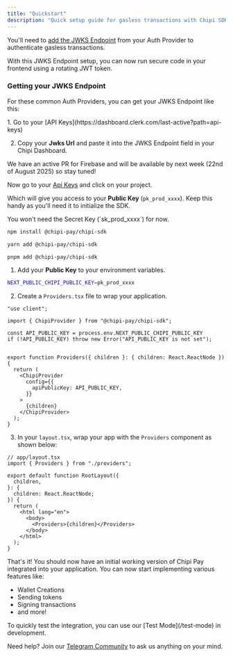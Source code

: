 ```yaml
---
title: "Quickstart"
description: "Quick setup guide for gasless transactions with Chipi SDK in Next.js applications"
---
```


<Steps>
  <Step title="Configure your Authentication" titleSize="h2">

You'll need to [add the JWKS Endpoint](https://dashboard.chipipay.com/configure/jwks-endpoint) from your Auth Provider to authenticate gasless transactions.

<Tip>
  With this JWKS Endpoint setup, you can now run secure code in your frontend
  using a rotating JWT token.
</Tip>

### Getting your JWKS Endpoint

For these common Auth Providers, you can get your JWKS Endpoint like this:

<Tabs>
  <Tab title="Clerk">
  1. Go to your [API Keys](https://dashboard.clerk.com/last-active?path=api-keys)

  2. Copy your **Jwks Url** and paste it into the JWKS Endpoint field in your Chipi Dashboard.
  </Tab>

  <Tab title="Firebase">
  We have an active PR for Firebase and will be available by next week (22nd of August 2025)
   so stay tuned!

  </Tab>

</Tabs>

</Step>

<Step title="Get your Public Key" titleSize="h2">

Now go to your [Api Keys](https://dashboard.chipipay.com/configure/api-keys) and click on your project.

Which will give you access to your **Public Key** (`pk_prod_xxxx`). Keep this handy as you'll need it to initialize the SDK.

<Info>
 You won't need the Secret Key (`sk_prod_xxxx`) for now.
</Info>

</Step>

<Step title="Install the SDK" titleSize="h2">

<CodeGroup>

```bash npm
npm install @chipi-pay/chipi-sdk
```

```bash yarn
yarn add @chipi-pay/chipi-sdk
```

```bash pnpm
pnpm add @chipi-pay/chipi-sdk
```

</CodeGroup>

</Step>

<Step title="Initialize the SDK" titleSize="h2">

1. Add your **Public Key** to your environment variables.

```bash
NEXT_PUBLIC_CHIPI_PUBLIC_KEY=pk_prod_xxxx
```

2. Create a `Providers.tsx` file to wrap your application.

```tsx
"use client";

import { ChipiProvider } from "@chipi-pay/chipi-sdk";

const API_PUBLIC_KEY = process.env.NEXT_PUBLIC_CHIPI_PUBLIC_KEY
if (!API_PUBLIC_KEY) throw new Error("API_PUBLIC_KEY is not set");


export function Providers({ children }: { children: React.ReactNode }) {
  return (
    <ChipiProvider
      config={{
        apiPublicKey: API_PUBLIC_KEY,
      }}
    >
      {children}
    </ChipiProvider>
  );
}

```

3. In your `layout.tsx`, wrap your app with the `Providers` component as shown below:

```tsx
// app/layout.tsx
import { Providers } from "./providers";

export default function RootLayout({
  children,
}: {
  children: React.ReactNode;
}) {
  return (
    <html lang="en">
      <body>
        <Providers>{children}</Providers>
      </body>
    </html>
  );
}
```

</Step>

<Step title="Celebrate & Learn More!" titleSize="h2">

That's it! You should now have an initial working version of Chipi Pay integrated into your application. You can now start implementing various features like:

- Wallet Creations
- Sending tokens
- Signing transactions
- and more!

<Tip>
  To quickly test the integration, you can use our [Test Mode](/test-mode) in
  development.
</Tip>

Need help? Join our [Telegram Community](https://t.me/+e2qjHEOwImkyZDVh) to ask us anything on your mind.

</Step>

</Steps>
